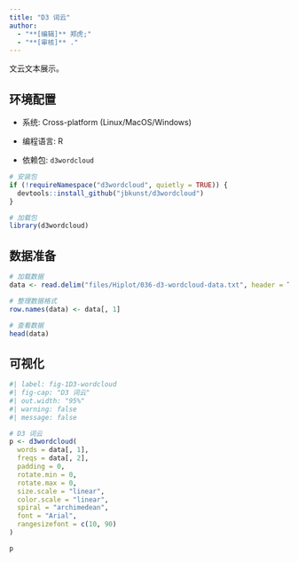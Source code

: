 ```yaml
---
title: "D3 词云"
author:
  - "**[编辑]** 郑虎;"
  - "**[审核]** ."
---
```


文云文本展示。

## 环境配置

-   系统: Cross-platform (Linux/MacOS/Windows)

-   编程语言: R

-   依赖包: `d3wordcloud`

```r
# 安装包
if (!requireNamespace("d3wordcloud", quietly = TRUE)) {
  devtools::install_github("jbkunst/d3wordcloud")
}

# 加载包
library(d3wordcloud)
```

## 数据准备

```r
# 加载数据
data <- read.delim("files/Hiplot/036-d3-wordcloud-data.txt", header = T)

# 整理数据格式
row.names(data) <- data[, 1]

# 查看数据
head(data)
```

## 可视化

```r
#| label: fig-1D3-wordcloud
#| fig-cap: "D3 词云"
#| out.width: "95%"
#| warning: false
#| message: false

# D3 词云
p <- d3wordcloud(
  words = data[, 1], 
  freqs = data[, 2],
  padding = 0,
  rotate.min = 0,
  rotate.max = 0,
  size.scale = "linear",
  color.scale = "linear",
  spiral = "archimedean",
  font = "Arial",
  rangesizefont = c(10, 90)
)

p
```






